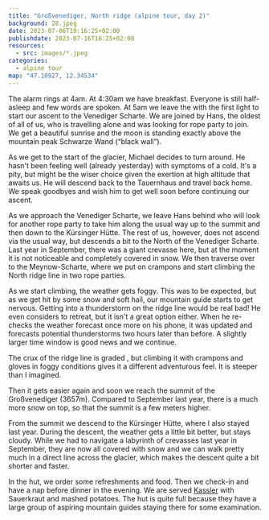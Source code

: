 ```yaml
---
title: "Großvenediger, North ridge (alpine tour, day 2)"
background: 28.jpeg
date: 2023-07-06T19:16:25+02:00
publishdate: 2023-07-16T16:25+02:00
resources:
  - src: images/*.jpeg
categories:
  - alpine tour
map: "47.10927, 12.34534"
---
```


The alarm rings at 4am. At 4:30am we have breakfast. Everyone is still
half-asleep and few words are spoken. At 5am we leave the with the first light
to start our ascent to the Venediger Scharte. We are joined by Hans, the oldest
of all of us, who is travelling alone and was looking for rope party to join.
We get a beautiful sunrise and the moon is standing exactly above the mountain
peak Schwarze Wand (“black wall”).

<Gallery>
  <Rimg src="3.jpeg" alt="Sunrise in the Hohe Tauern" />
  <Rimg src="2.jpeg" alt="The moon above the Schwarze Wand" />
  <Rimg src="5.jpeg" caption="Crossing the first snow fields." />
</Gallery>

<Rimg src="4.jpeg" alt="Sunrise in the Hohe Tauern" />

<Rimg src="7.jpeg" alt="Sunrise in the Hohe Tauern" />

As we get to the start of the glacier, Michael decides to turn around. He hasn't
been feeling well (already yesterday) with symptoms of a cold. It's a pity, but
might be the wiser choice given the exertion at high altitude that awaits us. He
will descend back to the Tauernhaus and travel back home. We speak goodbyes and
wish him to get well soon before continuing our ascent.

<Rimg src="8.jpeg" alt="Schlatenkees" />

<Gallery>
  <Rimg src="9.jpeg" alt="On the glacier" />
  <Rimg src="10.jpeg" alt="On the glacier" />
  <Rimg src="12.jpeg" alt="On the glacier" />
  <Rimg src="11.jpeg" caption="The Großvenediger from the East." />
</Gallery>

As we approach the Venediger Scharte, we leave Hans behind who will look for
another rope party to take him along the usual way up to the summit and then
down to the Kürsinger Hütte. The rest of us, however, does not ascend via the
usual way, but descends a bit to the North of the Venediger Scharte. <Link
to="/posts/220902-grossvenediger/">Last year in September</Link>, there was
a giant crevasse here, but at the moment it is not noticeable and completely
covered in snow. We then traverse over to the Meynow-Scharte, where we put on
crampons and start climbing the North ridge line in two rope parties.

<Gallery>
  <Rimg src="13.jpeg" caption="View of the North ridge line." />
  <Rimg src="14.jpeg" alt="Traversign to the North ridge line." />
  <Rimg src="15.jpeg" caption="In the Meynow-Scharte, start of the climbing." />
  <Rimg src="16.jpeg" caption="View from the Meynow-Scharte." />
  <Rimg src="17.jpeg" caption="Getting ready to climb." />
</Gallery>

As we start climbing, the weather gets foggy. This was to be expected, but as we
get hit by some snow and soft hail, our mountain guide starts to get nervous.
Getting into a thunderstorm on the ridge line would be real bad! He even
considers to retreat, but it isn't a great option either. When he re-checks the
weather forecast once more on his phone, it was updated and forecasts potential
thunderstorms two hours later than before. A slightly larger time window is good
news and we continue.

<Rimg src="18.jpeg" alt="On the North ridge line." />

<Gallery>
  <Rimg src="19.jpeg" alt="On the North ridge line." />
  <Rimg src="20.jpeg" alt="On the North ridge line." />
</Gallery>

The crux of the ridge line is graded <Grade system="UIAA" value="4" />, but
climbing it with crampons and gloves in foggy conditions gives it a different
adventurous feel. It is steeper than I imagined.

<Rimg src="22.jpeg" caption="The crux." />

Then it gets easier again and soon we reach the summit of the Großvenediger
(3657m). Compared to September last year, there is a much more snow on top, so
that the summit is a few meters higher.

<Rimg src="25.jpeg" alt="On the North ridge line" />

<Gallery>
  <Rimg src="27.jpeg" alt="On the North ridge line" />
  <Rimg src="28.jpeg" alt="Summit in sight" />
</Gallery>

<GpxTrack src="20230706.gpx" />

<ElevationProfile src="20230706.gpx" />

<Gallery large="true">
  <Rimg src="31.jpeg" alt="On the Großvendiger summit" />
  <Rimg src="32.jpeg" alt="On the Großvendiger summit" />
</Gallery>

<Gallery>
  <Rimg src="34.jpeg" alt="On the Großvenediger summit" />
  <Rimg src="35.jpeg" alt="On the Großvenediger summit" />
  <Rimg src="36.jpeg" caption="The Großvenediger summit cross." />
</Gallery>

From the summit we descend to the Kürsinger Hütte, where I also stayed last
year. During the descent, the weather gets a little bit better, but stays cloudy.
While we had to navigate a labyrinth of crevasses last year in September, they
are now all covered with snow and we can walk pretty much in a direct line
across the glacier, which makes the descent quite a bit shorter and faster.

<Gallery>
  <Rimg src="37.jpeg" caption="A short break." />
  <Rimg src="38.jpeg" caption="View back over the glacier." />
</Gallery>

<Rimg src="39.jpeg" caption="Not much farther to the Kürsinger Hütte." />

<Gallery>
  <Rimg src="40.jpeg" caption="Obersulzbachkees glacier" />
  <Rimg src="44.jpeg" caption="The Kürsinger Hütte in sight." />
  <Rimg src="45.jpeg" caption="Enjoying some refreshments in the hut." />
</Gallery>

In the hut, we order some refreshments and food. Then we check-in and have a nap
before dinner in the evening. We are served
[Kassler](https://en.wikipedia.org/wiki/Kassler) with Sauerkraut and mashed
potatoes. The hut is quite full because they have a large group of aspiring
mountain guides staying there for some examination.

<Rimg src="46.jpeg" caption="Beautiful sunset in the evening." />

<Nextday />
